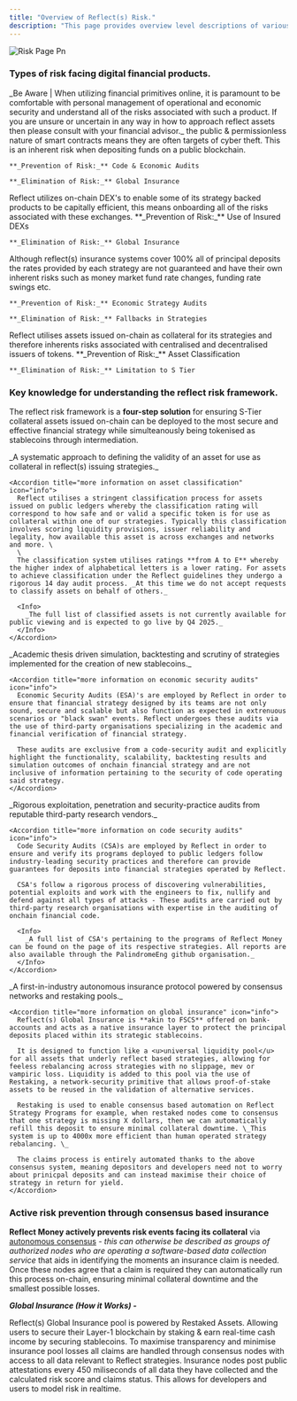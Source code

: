 ```yaml
---
title: "Overview of Reflect(s) Risk."
description: "This page provides overview level descriptions of various forms of risk and methods of dealing with this within the reflect.money ecosystem. "
---
```


![Risk Page Pn](/images/Risk-page.png)

### Types of risk facing digital financial products.

<Info>
  _Be Aware | When utilizing financial primitives online, it is paramount to be comfortable with personal management of operational and economic security and understand all of the risks associated with such a product. If you are unsure or uncertain in any way in how to approach reflect assets then please consult with your financial advisor._
</Info>

<CardGroup cols="2">
  <Card title="Smart Contract Risk" icon="file-code" color="#00ff00" img="/images/docs-bar.png">
    the public & permissionless nature of smart contracts means they are often targets of cyber theft. This is an inherent risk when depositing funds on a public blockchain.

    **_Prevention of Risk:_** Code & Economic Audits

    **_Elimination of Risk:_** Global Insurance
  </Card>
  <Card title="Exchange Risk" icon="shuffle" color="#00ff00" img="/images/docs-bar.png">
    Reflect utilizes on-chain DEX's to enable some of its strategy backed products to be capitally efficient, this means onboarding all of the risks associated with these exchanges.
    **_Prevention of Risk:_** Use of Insured DEXs

    **_Elimination of Risk:_** Global Insurance
  </Card>
  <Card title="Interest Rate Risk" icon="percent" color="#00ff00" img="/images/docs-bar.png">
    Although reflect(s) insurance systems cover 100% all of principal deposits the rates provided by each strategy are not guaranteed and have their own inherent risks such as money market fund rate changes, funding rate swings etc.

    **_Prevention of Risk:_** Economic Strategy Audits

    **_Elimination of Risk:_** Fallbacks in Strategies
  </Card>
  <Card title="Collateral Risk" icon="sack-dollar" color="#00ff00" img="/images/docs-bar.png">
    Reflect utilises assets issued on-chain as collateral for its strategies and therefore inherents risks associated with centralised and decentralised issuers of tokens.
    **_Prevention of Risk:_** Asset Classification

    **_Elimination of Risk:_** Limitation to S Tier
  </Card>
</CardGroup>

### Key knowledge for understanding the reflect risk framework.

The reflect risk framework is a **four-step solution** for ensuring S-Tier collateral assets issued on-chain can be deployed to the most secure and effective financial strategy while simulteanously being tokenised as stablecoins through intermediation.

<Steps>
  <Step title="Asset Classification" icon="money-check" iconType="regular" titleSize="p">
    _A systematic approach to defining the validity of an asset for use as collateral in reflect(s) issuing strategies._

    <Accordion title="more information on asset classification" icon="info">
      Reflect utilises a stringent classification process for assets issued on public ledgers whereby the classification rating will correspond to how safe and or valid a specific token is for use as collateral within one of our strategies. Typically this classification involves scoring liquidity provisions, issuer reliability and legality, how available this asset is across exchanges and networks and more. \
      \
      The classification system utilises ratings **from A to E** whereby the higher index of alphabetical letters is a lower rating. For assets to achieve classification under the Reflect guidelines they undergo a rigorous 14 day audit process. _At this time we do not accept requests to classify assets on behalf of others._

      <Info>
        _The full list of classified assets is not currently available for public viewing and is expected to go live by Q4 2025._
      </Info>
    </Accordion>
  </Step>
  <Step title="Economic Security Audits (ESA)" icon="shield">
    _Academic thesis driven simulation, backtesting and scrutiny of strategies implemented for the creation of new stablecoins._

    <Accordion title="more information on economic security audits" icon="info">
      Economic Security Audits (ESA)'s are employed by Reflect in order to ensure that financial strategy designed by its teams are not only sound, secure and scalable but also function as expected in extrenuous scenarios or "black swan" events. Reflect undergoes these audits via the use of third-party organisations specializing in the academic and financial verification of financial strategy.

      These audits are exclusive from a code-security audit and explicitly highlight the functionality, scalability, backtesting results and simulation outcomes of onchain financial strategy and are not inclusive of information pertaining to the security of code operating said strategy.
    </Accordion>
  </Step>
  <Step title="Code Security Audits (CSA)" icon="gear">
    _Rigorous exploitation, penetration and security-practice audits from reputable third-party research vendors._

    <Accordion title="more information on code security audits" icon="info">
      Code Security Audits (CSA)s are employed by Reflect in order to ensure and verify its programs deployed to public ledgers follow industry-leading security practices and therefore can provide guarantees for deposits into financial strategies operated by Reflect.

      CSA's follow a rigorous process of discovering vulnerabilities, potential exploits and work with the engineers to fix, nullify and defend against all types of attacks - These audits are carried out by third-party research organisations with expertise in the auditing of onchain financial code.

      <Info>
        _A full list of CSA's pertaining to the programs of Reflect Money can be found on the page of its respective strategies. All reports are also available through the PalindromeEng github organisation._
      </Info>
    </Accordion>
  </Step>
  <Step title="Global Insurance" icon="globe">
    _A first-in-industry autonomous insurance protocol powered by consensus networks and restaking pools._

    <Accordion title="more information on global insurance" icon="info">
      Reflect(s) Global Insurance is **akin to FSCS** offered on bank-accounts and acts as a native insurance layer to protect the principal deposits placed within its strategic stablecoins.

      It is designed to function like a <u>universal liquidity pool</u> for all assets that underly reflect based strategies, allowing for feeless rebalancing across strategies with no slippage, mev or vampiric loss. Liquidity is added to this pool via the use of Restaking, a network-security primitive that allows proof-of-stake assets to be reused in the validation of alternative services.

      Restaking is used to enable consensus based automation on Reflect Strategy Programs for example, when restaked nodes come to consensus that one strategy is missing X dollars, then we can automatically refill this deposit to ensure minimal collateral downtime. \_This system is up to 4000x more efficient than human operated strategy rebalancing. \_

      The claims process is entirely automated thanks to the above consensus system, meaning depositors and developers need not to worry about prinicpal deposits and can instead maximise their choice of strategy in return for yield.
    </Accordion>
  </Step>
</Steps>

### Active risk prevention through consensus based insurance

**Reflect Money actively prevents risk events facing its collateral** via <u>autonomous consensus</u> - _this can otherwise be described as groups of authorized nodes who are operating a software-based data collection service_ that aids in identifying the moments an insurance claim is needed. Once these nodes agree that a claim is required they can automatically run this process on-chain, ensuring minimal collateral downtime and the smallest possible losses.

**_Global Insurance (How it Works) -_**

<CardGroup cols={1}>
  <Card title="Powered by Restaking" icon="spa" img="/images/docs-bar.png">
    Reflect(s) Global Insurance pool is powered by Restaked Assets. Allowing users to secure their Layer-1 blockchain by staking & earn real-time cash income by securing stablecoins.
  </Card>
  <Card title="Automated by Consensus" icon="gear" img="/images/docs-bar.png">
    To maximise transparency and minimise insurance pool losses all claims are handled through consensus nodes with access to all data relevant to Reflect strategies.
  </Card>
  <Card title="Attestations in Real Time" icon="clock" img="/images/docs-bar.png">
    Insurance nodes post public attestations every 450 miliseconds of all data they have collected and the calculated risk score and claims status. This allows for developers and users to model risk in realtime.
  </Card>
</CardGroup>
